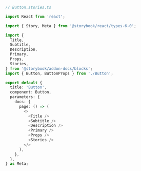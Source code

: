 ```ts
// Button.stories.ts

import React from 'react';

import { Story, Meta } from '@storybook/react/types-6-0';

import {
  Title,
  Subtitle,
  Description,
  Primary,
  Props,
  Stories,
} from '@storybook/addon-docs/blocks';
import { Button, ButtonProps } from './Button';

export default {
  title: 'Button',
  component: Button,
  parameters: {
    docs: {
      page: () => (
        <>
          <Title />
          <Subtitle />
          <Description />
          <Primary />
          <Props />
          <Stories />
        </>
      ),
    },
  },
} as Meta;
```